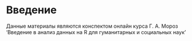 # Введение {.unnumbered}

Данные материалы являются конспектом онлайн курса Г. А. Мороз ‘Введение в анализ данных на R для гуманитарных и социальных наук’